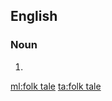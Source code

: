 ==English==

===Noun===
{{en-noun|head=[[folk]] [[tale]]}}

# {{alternative spelling of|folktale}}

[[ml:folk tale]]
[[ta:folk tale]]